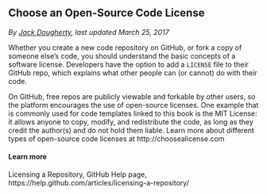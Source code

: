 ## Choose an Open-Source Code License {#choose-license}
*By [Jack Dougherty](authors), last updated March 25, 2017*

Whether you create a new code repository on GitHub, or fork a copy of someone else's code, you should understand the basic concepts of a software license. Developers have the option to add a `LICENSE` file to their GitHub repo, which explains what other people can (or cannot) do with their code.

On GitHub, free repos are publicly viewable and forkable by other users, so the platform encourages the use of open-source licenses. One example that is commonly used for code templates linked to this book is the MIT License: it allows anyone to copy, modify, and redistribute the code, as long as they credit the author(s) and do not hold them liable. Learn more about different types of open-source code licenses at http://choosealicense.com

#### Learn more {-}
Licensing a Repository, GitHub Help page, https://help.github.com/articles/licensing-a-repository/
